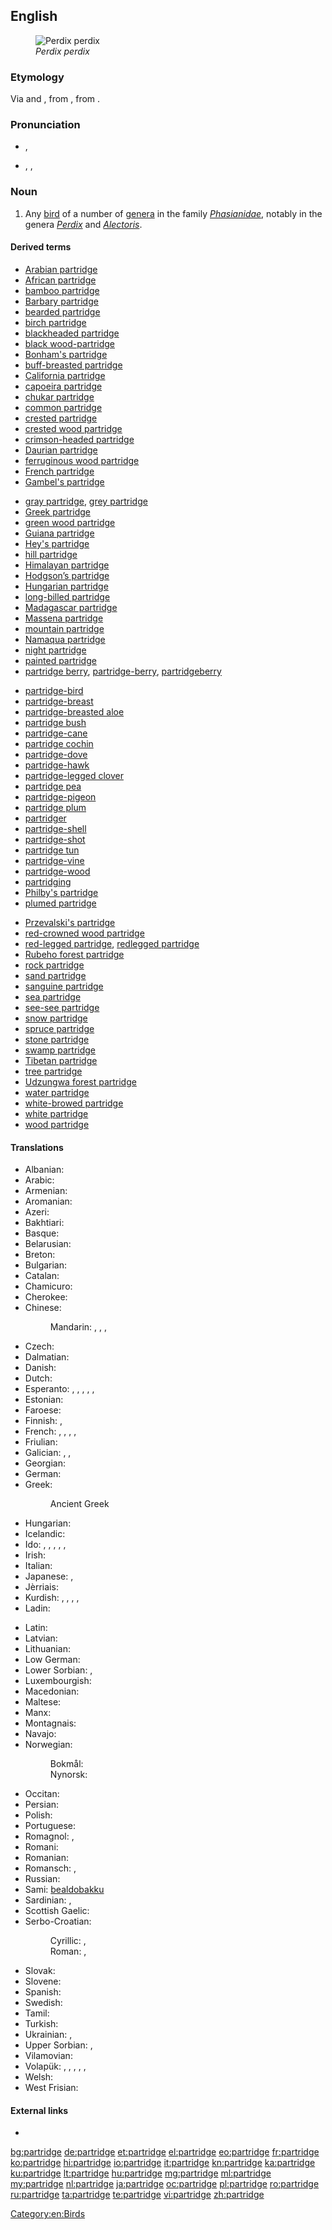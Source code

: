 ==English==
[[File:Perdix perdix (Marek Szczepanek).jpg|thumb|''Perdix perdix'']]

===Etymology===
Via {{etyl|enm|en}} and {{etyl|fro|en}}, from {{etyl|la|en}} {{term|perdix|perdīx|partridge|lang=la}}, from {{etyl|grc|en}} {{term|πέρδιξ||partridge|tr=perdix|lang=grc}}.

===Pronunciation===
* {{a|UK}} {{IPA|/ˈpɑːtrɪd͡ʒ/}}, {{X-SAMPA|/"pA:trIdZ/}}
* {{a|US}} {{enPR|pärʹtrĭj}}, {{IPA|/ˈpɑrtrɪd͡ʒ/}}, {{X-SAMPA|/"pArtrIdZ/}}

===Noun===
{{en-noun|pl2=partridge}}

# Any [[bird]] of a number of [[genera]] in the family ''[[Phasianidae]]'', notably in the genera ''[[Perdix]]'' and ''[[Alectoris]]''.

====Derived terms====
{{rel-top4|terms derived from ''partridge''}}
* [[Arabian partridge]]
* [[African partridge]]
* [[bamboo partridge]]
* [[Barbary partridge]]
* [[bearded partridge]]
* [[birch partridge]]
* [[blackheaded partridge]]
* [[black wood-partridge]]
* [[Bonham's partridge]]
* [[buff-breasted partridge]]
* [[California partridge]]
* [[capoeira partridge]]
* [[chukar partridge]]
* [[common partridge]]
* [[crested partridge]]
* [[crested wood partridge]]
* [[crimson-headed partridge]]
* [[Daurian partridge]]
* [[ferruginous wood partridge]]
* [[French partridge]]
* [[Gambel's partridge]]
{{rel-mid4}}
* [[gray partridge]], [[grey partridge]]
* [[Greek partridge]]
* [[green wood partridge]]
* [[Guiana partridge]]
* [[Hey's partridge]]
* [[hill partridge]]
* [[Himalayan partridge]]
* [[Hodgson’s partridge]]
* [[Hungarian partridge]]
* [[long-billed partridge]]
* [[Madagascar partridge]]
* [[Massena partridge]]
* [[mountain partridge]]
* [[Namaqua partridge]]
* [[night partridge]]
* [[painted partridge]]
* [[partridge berry]], [[partridge-berry]], [[partridgeberry]]
{{rel-mid4}}
* [[partridge-bird]]
* [[partridge-breast]]
* [[partridge-breasted aloe]]
* [[partridge bush]]
* [[partridge-cane]]
* [[partridge cochin]]
* [[partridge-dove]]
* [[partridge-hawk]]
* [[partridge-legged clover]]
* [[partridge pea]]
* [[partridge-pigeon]]
* [[partridge plum]]
* [[partridger]]
* [[partridge-shell]]
* [[partridge-shot]]
* [[partridge tun]]
* [[partridge-vine]]
* [[partridge-wood]]
* [[partridging]]
* [[Philby's partridge]]
* [[plumed partridge]]
{{rel-mid4}}
* [[Przevalski's partridge]]
* [[red-crowned wood partridge]]
* [[red-legged partridge]], [[redlegged partridge]]
* [[Rubeho forest partridge]]
* [[rock partridge]]
* [[sand partridge]]
* [[sanguine partridge]]
* [[sea partridge]]
* [[see-see partridge]]
* [[snow partridge]]
* [[spruce partridge]]
* [[stone partridge]]
* [[swamp partridge]]
* [[Tibetan partridge]]
* [[tree partridge]]
* [[Udzungwa forest partridge]]
* [[water partridge]]
* [[white-browed partridge]]
* [[white partridge]]
* [[wood partridge]]
{{rel-bottom}}

====Translations====
{{trans-top|any bird of the genera ''Perdix'' or ''Alectoris''}}
* Albanian: {{t-|sq|thëllëzë}}
* Arabic: {{t-|ar|الحجل|m|tr=al-Hájal|sc=Arab}}
* Armenian: {{t-|hy|կաքավ|tr=kak'av}}
* Aromanian: {{t-|rup|piturniclje}}
* Azeri: {{t+|az|kəklik}}
* Bakhtiari: {{tø|bqi|کوگ|sc=fa-Arab}}
* Basque: {{t+|eu|eper}}
* Belarusian: {{t-|be|курапатка|f}}
* Breton: {{t-|br|klujar c’hris}}
* Bulgarian: {{t+|bg|яребица|f|tr=jarebica}}
* Catalan: {{t-|ca|perdiu|f}}
* Chamicuro: {{tø|ccc|s̈honoto}}
* Cherokee: {{t-|chr|ᎫᏇ|tr=guque|sc=Cher}}
* Chinese:
*: Mandarin: {{t|cmn|鷓鴣|sc=Hani}}, {{t|cmn|鹧鸪|tr=zhègū|sc=Hani}}, {{t|cmn|石雞|sc=Hani}}, {{t|cmn|石鸡|tr=shíjī|sc=Hani}}
* Czech: {{t-|cs|koroptev|f}}
* Dalmatian: {{tø|dlm|pernaica|f}}
* Danish: {{t+|da|agerhøne|c}}
* Dutch: {{t+|nl|patrijs|f}}
* Esperanto: {{qualifier|♂♀}} {{t-|eo|perdriko}}, {{qualifier|♂}} {{t-|eo|virperdriko}}, {{qualifier|♂♀}} {{t-|eo|perdrikino}}, {{qualifier|♂♀ offspring}} {{t-|eo|perdrikido}}, {{qualifier|♂ offspring}} {{t-|eo|virperdrikido}}, {{qualifier|♀ offspring}} {{t-|eo|perdrikidino}}
* Estonian: {{t-|et|nurmkana}}
* Faroese: {{t-|fo|akurhøna|f}}
* Finnish: {{qualifier|Perdix}} {{t+|fi|peltopyy}}, {{qualifier|Alectoria}} {{t+|fi|punapyy}}
* French: {{t+|fr|perdrix|f}}, {{t-|fr|mâle de la perdrix|m}}, {{t-|fr|femelle de la perdrix|f}}, {{qualifier|♂}} {{t+|fr|garbon|f}}, {{qualifier|offspring}} {{t+|fr|perdreau|m}}
* Friulian: {{tø|fur|pernîs}}
* Galician: {{t-|gl|perdiz charra|f}}, {{t-|gl|perdiz charrela|f}}, {{t-|gl|charrela|f}}
* Georgian: {{t+|ka|კაკაბი|tr=kakabi|sc=Geor}}
* German: {{t+|de|Rebhuhn|n}}
* Greek: {{t+|el|πέρδικα|f|tr=pérdika}}
*: Ancient Greek {{tø|grc|πέρδιξ}}
* Hungarian: {{t+|hu|fogoly}}
* Icelandic: {{t-|is|akurhæna|f}}
* Ido: {{qualifier|♂♀}} {{t+|io|perdriko}}, {{qualifier|♂}} {{t-|io|perdrikulo}}, {{qualifier|♂♀}} {{t-|io|perdrikino}}, {{qualifier|♂♀ offspring}} {{t+|io|perdrikyuno}}, {{qualifier|♂ offspring}} {{t-|io|perdrikyunulo}}, {{qualifier|♀ offspring}} {{t-|io|perdrikyunino}}
* Irish: {{t-|ga|patraisc}}
* Italian: {{t+|it|pernice|f}}
* Japanese: {{t-|ja|ヤマウズラ|tr=yamauzura|sc=Jpan}}, {{t-|ja|鷓鴣|tr=やまうずら, yamauzura|sc=Jpan}}
* Jèrriais: {{tø|roa-jer|pèrdrix|f}}
* Kurdish: {{qualifier|generic}} {{t+|ku|kew|m}}, {{qualifier|♀}} {{t+|ku|mêkew|f}}, {{qualifier|♂}} {{t+|ku|nêrekew|m}}, {{qualifier|young}} {{t+|ku|çêlekew|m|f}}, {{t+|ku|که‌و|sc=ku-Arab}}
* Ladin: {{tø|lld|gialina da mont|f}}
{{trans-mid}}
* Latin: {{t-|la|perdix|alt=perdīx|m|f}}
* Latvian: {{t-|lv|laukirbe}}
* Lithuanian: {{t+|lt|kurapka}}
* Low German: {{t-|nds|Rapphohn|n}}
* Lower Sorbian: {{tø|dsb|kurwota|f}}, {{tø|dsb|kurwotka|f}}
* Luxembourgish: {{t-|lb|Feldhong|n}}
* Macedonian: {{t-|mk|еребица|f|tr=erébica}}
* Maltese: {{t-|mt|ħaġla|f}}
* Manx: {{t-|gv|patrag}}
* Montagnais: {{tø|moe|pineu}}
* Navajo: {{tø|nv|naaʼahóóhaiłbáhí}}
* Norwegian:
*: Bokmål: {{t-|no|rapphøne|m|f}}
*: Nynorsk: {{t-|nn|rapphøne|f}}
* Occitan: {{t+|oc|perditz|m}}
* Persian: {{t+|fa|تیهو|tr=tihu|sc=fa-Arab}}
* Polish: {{t+|pl|kuropatwa|f}}
* Portuguese: {{t+|pt|perdiz|f}}
* Romagnol: {{tø|rgn|parniz|f}}, {{tø|rgn|sterna|f}}
* Romani: {{tø|rom|divlio-kaini|f}}
* Romanian: {{t+|ro|potârniche}}
* Romansch: {{t-|rm|pernisch}}, {{t-|rm|pernisch grischa}}
* Russian: {{t+|ru|куропатка|f|tr=kuropátka}}
* Sami: [[bealdobakku]]
* Sardinian: {{t-|sc|perdixi cixinali}}, {{t-|sc|perdighe d’abba}}
* Scottish Gaelic: {{t-|gd|peurtag}}
* Serbo-Croatian:
*: Cyrillic: {{t-|sh|јаребица|f}}, {{t-|sh|сквржуља|f}}
*: Roman: {{t-|sh|jarebica|f}}, {{t-|sh|skvržulja|f}}
* Slovak: {{t-|sk|jarabica|f}}
* Slovene: {{t+|sl|jerebica|f}}
* Spanish: {{t+|es|perdiz|f}}
* Swedish: {{t+|sv|rapphöna|c}}
* Tamil: {{t+|ta|கௌதாரி|tr=kautāti|sc=Taml}}
* Turkish: {{t+|tr|keklik}}
* Ukrainian: {{t-|uk|куріпка сіра|f|tr=kuripka sira}}, {{t-|uk|сiра курiпка|f|tr=sira kuripka}}
* Upper Sorbian: {{t-|hsb|kurotwa|f}}, {{t-|hsb|kurwota|f}}
* Vilamovian: {{tø|wym|raubhün}}
* Volapük: {{qualifier|♂♀}} {{t+|vo|pädrit}}, {{qualifier|♂}} {{t-|vo|hipädrit}}, {{qualifier|♀}} {{t-|vo|jipädrit}}, {{qualifier|♂♀ offspring}} {{t-|vo|pädritül}}, {{qualifier|♂ offspring}} {{t-|vo|hipädritül}}, {{qualifier|♀ offspring}} {{t-|vo|jipädritül}}
* Welsh: {{t-|cy|petrisen}}
* West Frisian: {{t-|fy|patriis}}
{{trans-bottom}}

====External links====
* {{pedialite}}

[[Category:en:Birds]]

[[bg:partridge]]
[[de:partridge]]
[[et:partridge]]
[[el:partridge]]
[[eo:partridge]]
[[fr:partridge]]
[[ko:partridge]]
[[hi:partridge]]
[[io:partridge]]
[[it:partridge]]
[[kn:partridge]]
[[ka:partridge]]
[[ku:partridge]]
[[lt:partridge]]
[[hu:partridge]]
[[mg:partridge]]
[[ml:partridge]]
[[my:partridge]]
[[nl:partridge]]
[[ja:partridge]]
[[oc:partridge]]
[[pl:partridge]]
[[ro:partridge]]
[[ru:partridge]]
[[ta:partridge]]
[[te:partridge]]
[[vi:partridge]]
[[zh:partridge]]